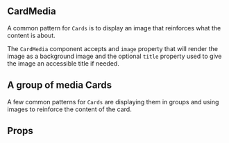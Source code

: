 
<Meta component={CardMedia} title="Docs/CardMedia" />

## CardMedia

A common pattern for `Cards` is to display an image that reinforces what the content is about.

The `CardMedia` component accepts and `image` property that will render the image as a background image and the optional `title` property used to give the image an accessible title if needed.

<Editor code={storyExample} />

## A group of media Cards

A few common patterns for `Cards` are displaying them in groups and using images to reinforce the content of the card.

<Editor code={storyExample2} />

## Props

<ArgsTable of={CardMedia} exclude={excludedProps} />
